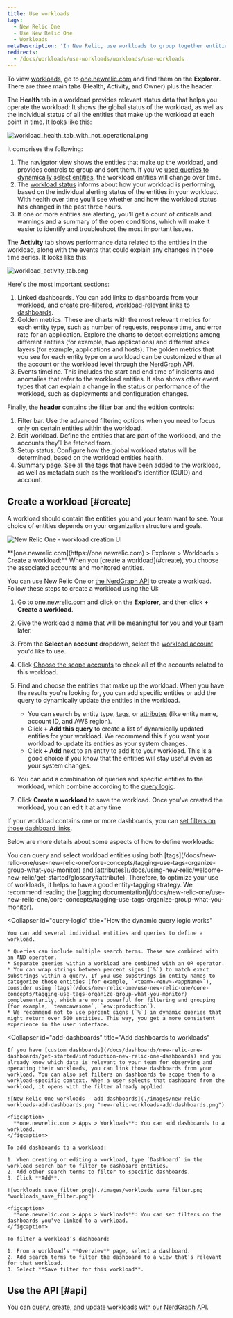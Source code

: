```yaml
---
title: Use workloads
tags:
  - New Relic One
  - Use New Relic One
  - Workloads
metaDescription: 'In New Relic, use workloads to group together entities that make up a specific business service, making it easier to isolate and troubleshoot issues.'
redirects:
  - /docs/workloads/use-workloads/workloads/use-workloads
---
```


To view [workloads](/docs/new-relic-one/use-new-relic-one/core-concepts/new-relic-one-workloads-isolate-resolve-incidents-faster), go to [one.newrelic.com](https://one.newrelic.com) and find them on the **Explorer**. There are three main tabs (Health, Activity, and Owner) plus the header.

The **Health** tab in a workload provides relevant status data that helps you operate the workload: It shows the global status of the workload, as well as the individual status of all the entities that make up the workload at each point in time. It looks like this:

![workload_health_tab_with_not_operational.png](./images/2_workload_health_tab_with_not_operational.png "2_workload_health_tab_with_not_operational.png")

It comprises the following:
  1. The navigator view shows the entities that make up the workload, and provides controls to group and sort them. If you’ve [used queries to dynamically select entities](/docs/new-relic-one/use-new-relic-one/workloads/use-workloads/#dynamic), the workload entities will change over time.
  2. The [workload status](/docs/new-relic-one/use-new-relic-one/workloads/workload-status-views-notifications/) informs about how your workload is performing, based on the individual alerting status of the entities in your workload. With health over time you’ll see whether and how the workload status has changed in the past three hours.  
  3. If one or more entities are alerting, you’ll get a count of criticals and warnings and a summary of the open conditions, which will make it easier to identify and troubleshoot the most important issues.

The **Activity** tab shows performance data related to the entities in the workload, along with the events that could explain any changes in those time series. It looks like this:

![workload_activity_tab.png](./images/workloads_activity_tab.png "workloads_activity_tab.png")

Here's the most important sections:
1. Linked dashboards. You can add links to dashboards from your workload, and [create pre-filtered, workload-relevant links to dashboards](/docs/new-relic-one/use-new-relic-one/workloads/use-workloads/#add-dashboards).
2. Golden metrics. These are charts with the most relevant metrics for each entity type, such as number of requests, response time, and error rate for an application. Explore the charts to detect correlations among different entities (for example, two applications) and different stack layers (for example, applications and hosts). The golden metrics that you see for each entity type on a workload can be customized either at the account or the workload level through the [NerdGraph API](/docs/apis/nerdgraph/examples/golden-metrics-entities-nerdgraph-api-tutorial/#customize-golden-metrics).
3. Events timeline. This includes the start and end time of incidents and anomalies that refer to the workload entities. It also shows other event types that can explain a change in the status or performance of the workload, such as deployments and configuration changes.    

Finally, the **header** contains the filter bar and the edition controls:
1. Filter bar. Use the advanced filtering options when you need to focus only on certain entities within the workload. 
2. Edit workload. Define the entities that are part of the workload, and the accounts they’ll be fetched from.
3. Setup status. Configure how the global workload status will be determined, based on the workload entities health. 
4. Summary page. See all the tags that have been added to the workload, as well as metadata such as the workload's identifier (GUID) and account.

## Create a workload [#create]

A workload should contain the entities you and your team want to see. Your choice of entities depends on your organization structure and goals.

![New Relic One - workload creation UI](./images/new-relic-create-workload.png "new-relic-create-workload.png")

<figcaption>
  **[one.newrelic.com](https://one.newrelic.com) > Explorer > Workloads > Create a workload:** When you [create a workload](#create), you choose the associated accounts and monitored entities.
</figcaption>

You can use New Relic One or [the NerdGraph API](/docs/nerdgraph-workloads-tutorials) to create a workload. Follow these steps to create a workload using the UI:

1. Go to [one.newrelic.com](https://one.newrelic.com) and click on the **Explorer**, and then click **+ Create a workload**.
2. Give the workload a name that will be meaningful for you and your team later.
3. From the **Select an account** dropdown, select the [workload account](#accounts) you'd like to use.
4. Click [Choose the scope accounts](#scope-accounts) to check all of the accounts related to this workload.
5. Find and choose the entities that make up the workload. When you have the results you're looking for, you can add specific entities or add the query to dynamically update the entities in the workload.

   * You can search by entity type, [tags](#tags), or [attributes](/docs/using-new-relic/welcome-new-relic/get-started/glossary#attribute) (like entity name, account ID, and AWS region).
   * Click **+ Add this query** to create a list of dynamically updated entities for your workload. We recommend this if you want your workload to update its entities as your system changes.
   * Click **+ Add** next to an entity to add it to your workload. This is a good choice if you know that the entities will stay useful even as your system changes.
6. You can add a combination of queries and specific entities to the workload, which combine according to the [query logic](#query-logic).
7. Click **Create a workload** to save the workload. Once you've created the workload, you can edit it at any time

If your workload contains one or more dashboards, you can [set filters on those dashboard links](#filter-dashboards).

Below are more details about some aspects of how to define workloads:

<CollapserGroup>
  <Collapser
    id="tags"
    title="Use tags to define the workload content"
  >
    You can query and select workload entities using both [tags](/docs/new-relic-one/use-new-relic-one/core-concepts/tagging-use-tags-organize-group-what-you-monitor) and [attributes](/docs/using-new-relic/welcome-new-relic/get-started/glossary#attribute). Therefore, to optimize your use of workloads, it helps to have a good entity-tagging strategy. We recommend reading the [tagging documentation](/docs/new-relic-one/use-new-relic-one/core-concepts/tagging-use-tags-organize-group-what-you-monitor).
  </Collapser>

  <Collapser
    id="query-logic"
    title="How the dynamic query logic works"
  >
    You can add several individual entities and queries to define a workload.

    * Queries can include multiple search terms. These are combined with an AND operator.
    * Separate queries within a workload are combined with an OR operator.
    * You can wrap strings between percent signs (`%`) to match exact substrings within a query. If you use substrings in entity names to categorize those entities (for example, `<team>-<env>-<appName>`), consider using [tags](/docs/new-relic-one/use-new-relic-one/core-concepts/tagging-use-tags-organize-group-what-you-monitor) complementarily, which are more powerful for filtering and grouping (for example, `team:awesome`, `env:production`).
    * We recommend not to use percent signs (`%`) in dynamic queries that might return over 500 entities. This way, you get a more consistent experience in the user interface.
  </Collapser>

  <Collapser
    id="add-dashboards"
    title="Add dashboards to workloads"
  >
    If you have [custom dashboards](/docs/dashboards/new-relic-one-dashboards/get-started/introduction-new-relic-one-dashboards) and you already know which data is relevant to your team for observing and operating their workloads, you can link those dashboards from your workload. You can also set filters on dashboards to scope them to a workload-specific context. When a user selects that dashboard from the workload, it opens with the filter already applied.

    ![New Relic One workloads - add dashboards](./images/new-relic-workloads-add-dashboards.png "new-relic-workloads-add-dashboards.png")

    <figcaption>
      **one.newrelic.com > Apps > Workloads**: You can add dashboards to a workload.
    </figcaption>

    To add dashboards to a workload:

    1. When creating or editing a workload, type `Dashboard` in the workload search bar to filter to dashboard entities.
    2. Add other search terms to filter to specific dashboards.
    3. Click **Add**.

    ![workloads_save_filter.png](./images/workloads_save_filter.png "workloads_save_filter.png")

    <figcaption>
      **one.newrelic.com > Apps > Workloads**: You can set filters on the dashboards you've linked to a workload.
    </figcaption>

    To filter a workload’s dashboard:

    1. From a workload’s **Overview** page, select a dashboard.
    2. Add search terms to filter the dashboard to a view that’s relevant for that workload.
    3. Select **Save filter for this workload**.
  </Collapser>
</CollapserGroup>

## Use the API [#api]

You can [query, create, and update workloads with our NerdGraph API](/docs/nerdgraph-workloads-tutorials).
